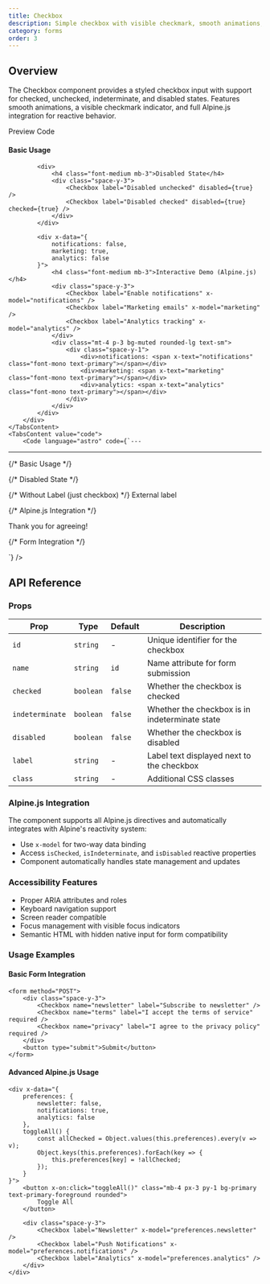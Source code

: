 ```yaml
---
title: Checkbox
description: Simple checkbox with visible checkmark, smooth animations, and Alpine.js integration
category: forms
order: 3
---
```



## Overview

The Checkbox component provides a styled checkbox input with support for checked, unchecked, indeterminate, and disabled states. Features smooth animations, a visible checkmark indicator, and full Alpine.js integration for reactive behavior.

<Tabs defaultValue="preview" class="h-auto">
    <TabsList variant="pills" slot="list">
        <TabsTrigger value="preview" variant="pills">Preview</TabsTrigger>
        <TabsTrigger value="code" variant="pills">Code</TabsTrigger>
    </TabsList>
    <TabsContent value="preview" preview class="space-y-4">
        <div class="space-y-4">
            <div>
                <h4 class="font-medium mb-3">Basic Usage</h4>
                <div class="space-y-3">
                    <Checkbox label="Accept terms and conditions" />
                    <Checkbox label="Subscribe to newsletter" checked={true} />
                    <Checkbox label="Remember my preferences" />
                </div>
            </div>
            
            <div>
                <h4 class="font-medium mb-3">Disabled State</h4>
                <div class="space-y-3">
                    <Checkbox label="Disabled unchecked" disabled={true} />
                    <Checkbox label="Disabled checked" disabled={true} checked={true} />
                </div>
            </div>
            
            <div x-data="{ 
                notifications: false,
                marketing: true,
                analytics: false 
            }">
                <h4 class="font-medium mb-3">Interactive Demo (Alpine.js)</h4>
                <div class="space-y-3">
                    <Checkbox label="Enable notifications" x-model="notifications" />
                    <Checkbox label="Marketing emails" x-model="marketing" />
                    <Checkbox label="Analytics tracking" x-model="analytics" />
                </div>
                <div class="mt-4 p-3 bg-muted rounded-lg text-sm">
                    <div class="space-y-1">
                        <div>notifications: <span x-text="notifications" class="font-mono text-primary"></span></div>
                        <div>marketing: <span x-text="marketing" class="font-mono text-primary"></span></div>
                        <div>analytics: <span x-text="analytics" class="font-mono text-primary"></span></div>
                    </div>
                </div>
            </div>
        </div>
    </TabsContent>
    <TabsContent value="code">
        <Code language="astro" code={`---
---
{/* Basic Usage */}
<Checkbox label="Accept terms and conditions" />
<Checkbox label="Subscribe to newsletter" checked={true} />

{/* Disabled State */}
<Checkbox label="Disabled unchecked" disabled={true} />
<Checkbox label="Disabled checked" disabled={true} checked={true} />

{/* Without Label (just checkbox) */}
<Checkbox id="checkbox-1" />
<label for="checkbox-1">External label</label>

{/* Alpine.js Integration */}
<div x-data="{ agreed: false }">
    <Checkbox label="I agree to the terms" x-model="agreed" />
    <p x-show="agreed">Thank you for agreeing!</p>
</div>

{/* Form Integration */}
<form>
    <Checkbox name="newsletter" label="Subscribe to newsletter" />
    <Checkbox name="terms" label="Accept terms" required />
</form>`} />
    </TabsContent>
</Tabs>

## API Reference

### Props

| Prop | Type | Default | Description |
|------|------|---------|-------------|
| `id` | `string` | - | Unique identifier for the checkbox |
| `name` | `string` | `id` | Name attribute for form submission |
| `checked` | `boolean` | `false` | Whether the checkbox is checked |
| `indeterminate` | `boolean` | `false` | Whether the checkbox is in indeterminate state |
| `disabled` | `boolean` | `false` | Whether the checkbox is disabled |
| `label` | `string` | - | Label text displayed next to the checkbox |
| `class` | `string` | - | Additional CSS classes |

### Alpine.js Integration

The component supports all Alpine.js directives and automatically integrates with Alpine's reactivity system:

- Use `x-model` for two-way data binding
- Access `isChecked`, `isIndeterminate`, and `isDisabled` reactive properties
- Component automatically handles state management and updates

### Accessibility Features

- Proper ARIA attributes and roles
- Keyboard navigation support
- Screen reader compatible
- Focus management with visible focus indicators
- Semantic HTML with hidden native input for form compatibility

### Usage Examples

#### Basic Form Integration

```astro
<form method="POST">
    <div class="space-y-3">
        <Checkbox name="newsletter" label="Subscribe to newsletter" />
        <Checkbox name="terms" label="I accept the terms of service" required />
        <Checkbox name="privacy" label="I agree to the privacy policy" required />
    </div>
    <button type="submit">Submit</button>
</form>
```

#### Advanced Alpine.js Usage

```astro
<div x-data="{
    preferences: {
        newsletter: false,
        notifications: true,
        analytics: false
    },
    toggleAll() {
        const allChecked = Object.values(this.preferences).every(v => v);
        Object.keys(this.preferences).forEach(key => {
            this.preferences[key] = !allChecked;
        });
    }
}">
    <button x-on:click="toggleAll()" class="mb-4 px-3 py-1 bg-primary text-primary-foreground rounded">
        Toggle All
    </button>
    
    <div class="space-y-3">
        <Checkbox label="Newsletter" x-model="preferences.newsletter" />
        <Checkbox label="Push Notifications" x-model="preferences.notifications" />
        <Checkbox label="Analytics" x-model="preferences.analytics" />
    </div>
</div>
```